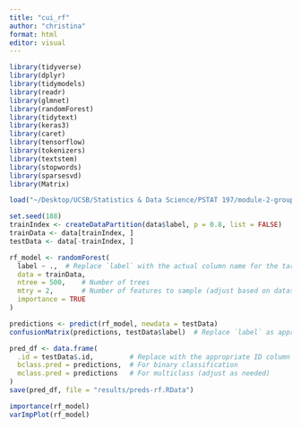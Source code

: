 ```yaml
---
title: "cui_rf"
author: "christina"
format: html
editor: visual
---
```


```r
library(tidyverse)
library(dplyr)
library(tidymodels)
library(readr)
library(glmnet)
library(randomForest)
library(tidytext)
library(keras3)
library(caret)
library(tensorflow)
library(tokenizers)
library(textstem)
library(stopwords)
library(sparsesvd)
library(Matrix)

```

```r
load("~/Desktop/UCSB/Statistics & Data Science/PSTAT 197/module-2-group13/data/claims-clean-example.RData")

```

```r
set.seed(188)
trainIndex <- createDataPartition(data$label, p = 0.8, list = FALSE)
trainData <- data[trainIndex, ]
testData <- data[-trainIndex, ]

```

```r
rf_model <- randomForest(
  label ~ .,  # Replace `label` with the actual column name for the target variable
  data = trainData,
  ntree = 500,    # Number of trees
  mtry = 2,       # Number of features to sample (adjust based on dataset)
  importance = TRUE
)

```

```r
predictions <- predict(rf_model, newdata = testData)
confusionMatrix(predictions, testData$label)  # Replace `label` as appropriate

```

```r
pred_df <- data.frame(
  .id = testData$.id,         # Replace with the appropriate ID column
  bclass.pred = predictions,  # For binary classification
  mclass.pred = predictions   # For multiclass (adjust as needed)
)
save(pred_df, file = "results/preds-rf.RData")

```

```r
importance(rf_model)
varImpPlot(rf_model)

```

